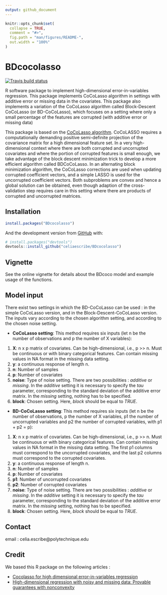 ```yaml
---
output: github_document
---
```


<!-- README.md is generated from README.Rmd. Please edit that file -->

```r
knitr::opts_chunk$set(
  collapse = TRUE,
  comment = "#>",
  fig.path = "man/figures/README-",
  out.width = "100%"
)
```
# BDcocolasso

<!-- badges: start -->
[![Travis build status](https://travis-ci.org/celiaescribe/BDcocolasso.svg?branch=master)](https://travis-ci.org/celiaescribe/BDcocolasso)
<!-- badges: end -->

R software package to implement high-dimensional error-in-variables regression. This package implements CoCoLasso algorithm in settings with additive error or missing data in the covariates. This package also implements a variation of the CoCoLasso algorithm called Block-Descent CoCoLasso (or BD-CoCoLasso), which focuses on a setting where only a small percentage of the features are corrupted (with additive error or missing data)

This package is based on the [CoCoLasso algorithm](https://arxiv.org/pdf/1510.07123.pdf). CoCoLASSO requires a computationally demanding positive semi-definite projection of the covariance matrix for a high dimensional feature set. In a very high-dimensional context where there are both corrupted and uncorrupted covariates and where the portion of corrupted features is small enough, we take advantage of the block descent minimization trick to develop a more efficient algorithm called BDCoCoLasso. In an alternating block minimization algorithm, the CoCoLasso corrections are used when updating corrupted coefficient vectors, and a simple LASSO is used for the uncorrupted coefficient vectors. Both subproblems are convex and hence a global solution can be obtained, even though adaption of the cross-validation step requires care in this setting where there are products of corrupted and uncorrupted matrices.

## Installation



``` r
install.packages("BDcocolasso")
```

And the development version from [GitHub](https://github.com/) with:

``` r
# install.packages("devtools")
devtools::install_github("celiaescribe/BDcocolasso")
```
## Vignette

See the online vignette for details about the BDcoco model and example usage of the functions.

## Model input

There exist two settings in which the BD-CoCoLasso can be used : in the simple CoCoLasso version, and in the Block-Descent-CoCoLasso version. The inputs vary according to the chosen algorithm setting, and according to the chosen noise setting.

* **CoCoLasso setting**:
This method requires six inputs (let n be the number of observations and p the number of X variables):
1. **X**: n x p matrix of covariates. Can be high-dimensional, i.e., p >> n. Must be continuous or with binary categorical features. Can contain missing values in NA format in the missing data setting.
2. **y**: a continuous response of length n.
3. **n**: Number of samples
4. **p**: Number of covariates
5. **noise**: Type of noise setting. There are two possibilities : *additive* or *missing*. In the *additive* setting it is necessary to specify the *tau* parameter, corresponding to the standard deviation of the additive error matrix. In the *missing* setting, nothing has to be specified.
6. **block**: Chosen setting. Here, *block* should be equal to *TRUE*.

* **BD-CoCoLasso setting**:
This method requires six inputs (let n be the number of observations, p the number of X variables, p1 the number of uncorrupted variables and p2 the number of corrupted variables, with p1 + p2 = p):
1. **X**: n x p matrix of covariates. Can be high-dimensional, i.e., p >> n. Must be continuous or with binary categorical features. Can contain missing values in NA format in the missing data setting. The first p1 columns must correspond to the uncorrupted covariates, and the last p2 columns must correspond to the corrupted covariates. 
2. **y**: a continuous response of length n.
3. **n**: Number of samples
4. **p**: Number of covariates
5. **p1**: Number of uncorrupted covariates
6. **p2**: Number of corrupted covariates
7. **noise**: Type of noise setting. There are two possibilities : *additive* or *missing*. In the *additive* setting it is necessary to specify the *tau* parameter, corresponding to the standard deviation of the additive error matrix. In the *missing* setting, nothing has to be specified.
8. **block**: Chosen setting. Here, *block* should be equal to *TRUE*.

## Contact

email : celia.escribe\@polytechnique.edu

## Credit

We based this R package on the following articles :

- [Cocolasso for high dimensional error-in-variables regression](https://arxiv.org/pdf/1510.07123.pdf)
- [High-dimensional regression with noisy and missing data: Provable guarantees with nonconvexity](https://arxiv.org/pdf/1109.3714.pdf)

